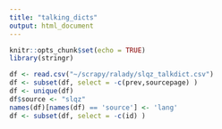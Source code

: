 ```yaml
---
title: "talking_dicts"
output: html_document
---
```


```r
knitr::opts_chunk$set(echo = TRUE)
library(stringr)
```

```r
df <- read.csv("~/scrapy/ralady/slqz_talkdict.csv")
df <- subset(df, select = -c(prev,sourcepage) )
df <- unique(df)
df$source <- "slqz"
names(df)[names(df) == 'source'] <- 'lang'
df <- subset(df, select = -c(id) )
```
